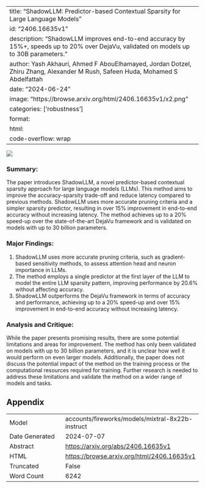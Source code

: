 
---
title: "ShadowLLM: Predictor-based Contextual Sparsity for Large Language Models"
id: "2406.16635v1"
description: "ShadowLLM improves end-to-end accuracy by 15%+, speeds up to 20% over DejaVu, validated on models up to 30B parameters."
author: Yash Akhauri, Ahmed F AbouElhamayed, Jordan Dotzel, Zhiru Zhang, Alexander M Rush, Safeen Huda, Mohamed S Abdelfattah
date: "2024-06-24"
image: "https://browse.arxiv.org/html/2406.16635v1/x2.png"
categories: ['robustness']
format:
  html:
    code-overflow: wrap
---

![](https://browse.arxiv.org/html/2406.16635v1/x2.png)

### Summary:

The paper introduces ShadowLLM, a novel predictor-based contextual sparsity approach for large language models (LLMs). This method aims to improve the accuracy-sparsity trade-off and reduce latency compared to previous methods. ShadowLLM uses more accurate pruning criteria and a simpler sparsity predictor, resulting in over 15% improvement in end-to-end accuracy without increasing latency. The method achieves up to a 20% speed-up over the state-of-the-art DejaVu framework and is validated on models with up to 30 billion parameters.

### Major Findings:

1. ShadowLLM uses more accurate pruning criteria, such as gradient-based sensitivity methods, to assess attention head and neuron importance in LLMs.
2. The method employs a single predictor at the first layer of the LLM to model the entire LLM sparsity pattern, improving performance by 20.6% without affecting accuracy.
3. ShadowLLM outperforms the DejaVu framework in terms of accuracy and performance, achieving up to a 20% speed-up and over 15% improvement in end-to-end accuracy without increasing latency.

### Analysis and Critique:

While the paper presents promising results, there are some potential limitations and areas for improvement. The method has only been validated on models with up to 30 billion parameters, and it is unclear how well it would perform on even larger models. Additionally, the paper does not discuss the potential impact of the method on the training process or the computational resources required for training. Further research is needed to address these limitations and validate the method on a wider range of models and tasks.

## Appendix

|          |          |
|----------|----------|
| Model     | accounts/fireworks/models/mixtral-8x22b-instruct       |
| Date Generated     | 2024-07-07       |
| Abstract | [https://arxiv.org/abs/2406.16635v1](https://arxiv.org/abs/2406.16635v1)        |
| HTML     | [https://browse.arxiv.org/html/2406.16635v1](https://browse.arxiv.org/html/2406.16635v1)       |
| Truncated       | False       |
| Word Count       | 6242       |
